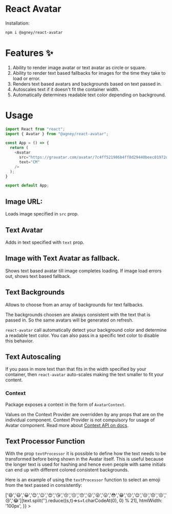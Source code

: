 
<Meta title="Avatar" component={Avatar} />

# React Avatar 

Installation:

```sh
npm i @agney/react-avatar
```

# Features ✨

1. Ability to render image avatar or text avatar as circle or square.
1. Ability to render text based fallbacks for images for the time they take to load or error.
1. Renders text based avatars and backgrounds based on text passed in.
1. Autoscales text if it doesn't fit the container width.
1. Automatically determines readable text color depending on background.

# Usage

```javascript
import React from "react";
import { Avatar } from "@agney/react-avatar";

const App = () => {
  return (
    <Avatar
      src="https://gravatar.com/avatar/7c4ff521986b4ff8d29440beec01972d?s=400&d=robohash&r=x"
      text="CM"
    />
  );
}

export default App;
```

## Image URL:

Loads image specified in `src` prop.

<Preview>
  <Story name="Image URL">
    <Avatar
      src='https://www.w3schools.com/howto/img_avatar.png'
      htmlWidth="100px"
    />
  </Story>
</Preview>

## Text Avatar

Adds in text specified with `text` prop.

<Preview>
  <Story name="Text Avatar">
    <Avatar
      text='CJ'
      htmlWidth="100px"
    />
  </Story>
</Preview>

## Image with Text Avatar as fallback.

Shows text based avatar till image completes loading. If image load errors out, shows text based fallback.

<Preview>
  <Story name="Image Fallback">
    <div style={{ display: 'flex' }}>
      <Avatar
        src='https://www.w3schools.com/howto/img_avatar.png'
        text='BI'
        htmlWidth="100px"
      />
      <Avatar
        src='https://www.w3schools.com/howto/img_avatar.ng'
        text='BI'
        htmlWidth="100px"
      />
    </div>
  </Story>
</Preview>

## Text Backgrounds

Allows to choose from an array of backgrounds for text fallbacks.

The backgrounds choosen are always consistent with the text that is passed in. So the same avatars will be generated on refresh.

`react-avatar` call automatically detect your background color and determine a readable text color. You can also pass in a specific text color to disable this behavior.

<Preview>
  <Story name="Backgrounds Text Avatar">
    <div style={{ display: 'flex' }}>
      <Avatar
      text='AI'
      backgrounds={['#B90E05', '#3620BC', '#E2E2ED', '#A88282']}
      htmlWidth="100px"
      />
      <Avatar
        text='OV'
        backgrounds={['#B90E05', '#3620BC', '#E2E2ED', '#A88282']}
        htmlWidth="100px"
      />
      <Avatar
        text='OP'
        backgrounds={['#B90E05', '#3620BC', '#E2E2ED', '#A88282']}
        htmlWidth="100px"
      />
    </div>
  </Story>
</Preview>

## Text Autoscaling

If you pass in more text than that fits in the width specified by your container, then `react-avatar` auto-scales making the text smaller to fit your content.

<Preview>
  <Story name="Text Scaling">
    <Avatar
      text='Lucy Heartfilia'
      htmlWidth="100px"
    />
  </Story>
</Preview>

### Context 

Package exposes a context in the form of `AvatarContext`. 

<Preview>
  <Story name="Avatar Context">
    <AvatarContext.Provider value={{
      backgrounds: ['#000000', '#DD2C00', '#6200EA', '#3F51B5'],
    }}
    >
      <div style={{ display: 'flex' }}>
        <Avatar
          htmlWidth='150px'
          text="Fallback"
          backgrounds={['red']}
          textColor='white'
        />
        <Avatar
          htmlWidth='150px'
          text="AJ"
        />
      </div>
    </AvatarContext.Provider>
  </Story>
</Preview>

Values on the Context Provider are overridden by any props that are on the individual component. Context Provider is not compulsory for usage of Avatar component. Read more about [Context API on docs](https://reactjs.org/docs/context.html).

## Text Processor Function

With the prop `textProcessor` it is possible to define how the text needs to be transformed before being shown in the Avatar itself. This is useful because the longer text is used for hashing and hence even people with same initials can end up with different colored consistent backgrounds.

Here is an example of using the `textProcessor` function to select an emoji from the text passed in consistently:

<Preview>
  <Story name="Text Processor Function">
    <AvatarContext.Provider value={{
      textProcessor: (text) => ['😄','😃','😀','😊','😉','😍','😘','😚','😗','😙','😜','😝','😛','😳','😁','😔','😌','😒','😞','😣','😢','😂'][text.split('').reduce((s,t)=>s+t.charCodeAt(0), 0) % 21],
      htmlWidth: '100px',
    }}
    >
      <div style={{ display: 'flex', fontSize: '2em' }}>
        <Avatar
          text="Ersa Scarlett"
        />
        <Avatar
          text="Natsu Dragneel"
        />
        <Avatar
          text="Kaori Miyazono"
        />
      </div>
    </AvatarContext.Provider>
  </Story>
</Preview>